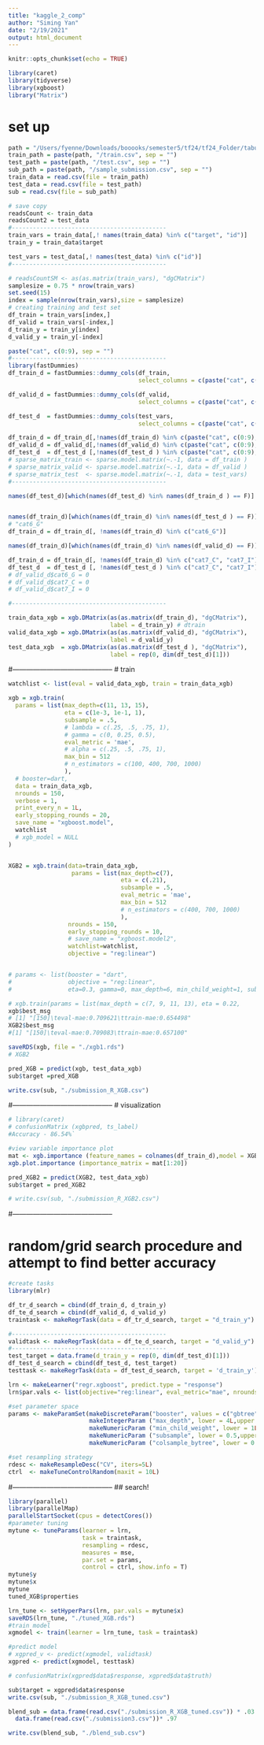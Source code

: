 ```yaml
---
title: "kaggle_2_comp"
author: "Siming Yan"
date: "2/19/2021"
output: html_document
---
```


```r
knitr::opts_chunk$set(echo = TRUE)

```

<!-- ## R Markdown -->
 

```r
library(caret)
library(tidyverse)
library(xgboost)
library("Matrix")
```

# set up

```r
path = "/Users/fyenne/Downloads/booooks/semester5/tf24/tf24_Folder/tabular-playground-series-feb-2021"
train_path = paste(path, "/train.csv", sep = "")
test_path = paste(path, "/test.csv", sep = "")
sub_path = paste(path, "/sample_submission.csv", sep = "")
train_data = read.csv(file = train_path)
test_data = read.csv(file = test_path)
sub = read.csv(file = sub_path)
```

 
```r
# save copy
readsCount <- train_data
readsCount2 = test_data
#--------------------------------------------
train_vars = train_data[,! names(train_data) %in% c("target", "id")]
train_y = train_data$target

test_vars = test_data[,! names(test_data) %in% c("id")]
#--------------------------------------------

# readsCountSM <- as(as.matrix(train_vars), "dgCMatrix")
samplesize = 0.75 * nrow(train_vars)
set.seed(15)
index = sample(nrow(train_vars),size = samplesize)
# creating training and test set
df_train = train_vars[index,]
df_valid = train_vars[-index,]
d_train_y = train_y[index]
d_valid_y = train_y[-index]

paste("cat", c(0:9), sep = "")
#--------------------------------------------
library(fastDummies)
df_train_d = fastDummies::dummy_cols(df_train, 
                                     select_columns = c(paste("cat", c(0:9), sep = "")))

df_valid_d = fastDummies::dummy_cols(df_valid, 
                                     select_columns = c(paste("cat", c(0:9), sep = "")))

df_test_d  = fastDummies::dummy_cols(test_vars, 
                                     select_columns = c(paste("cat", c(0:9), sep = "")))

df_train_d = df_train_d[,!names(df_train_d) %in% c(paste("cat", c(0:9), sep = ""))]
df_valid_d = df_valid_d[,!names(df_valid_d) %in% c(paste("cat", c(0:9), sep = ""))]
df_test_d  = df_test_d [,!names(df_test_d ) %in% c(paste("cat", c(0:9), sep = ""))]
# sparse_matrix_train <- sparse.model.matrix(~.-1, data = df_train )
# sparse_matrix_valid <- sparse.model.matrix(~.-1, data = df_valid )
# sparse_matrix_test  <- sparse.model.matrix(~.-1, data = test_vars)
#--------------------------------------------

names(df_test_d)[which(names(df_test_d) %in% names(df_train_d ) == F)]


names(df_train_d)[which(names(df_train_d) %in% names(df_test_d ) == F)]
# "cat6_G"
df_train_d = df_train_d[, !names(df_train_d) %in% c("cat6_G")]

names(df_train_d)[which(names(df_train_d) %in% names(df_valid_d) == F)]

df_train_d = df_train_d[, !names(df_train_d) %in% c("cat7_C", "cat7_I")]
df_test_d  = df_test_d [, !names(df_test_d ) %in% c("cat7_C", "cat7_I")]
# df_valid_d$cat6_G = 0
# df_valid_d$cat7_C = 0 
# df_valid_d$cat7_I = 0

#--------------------------------------------

train_data_xgb = xgb.DMatrix(as(as.matrix(df_train_d), "dgCMatrix"), 
                             label = d_train_y) # dtrain
valid_data_xgb = xgb.DMatrix(as(as.matrix(df_valid_d), "dgCMatrix"), 
                             label = d_valid_y)
test_data_xgb  = xgb.DMatrix(as(as.matrix(df_test_d ), "dgCMatrix"),
                             label = rep(0, dim(df_test_d)[1]))


```
 
#--------------------------------------------
# train

```r
watchlist <- list(eval = valid_data_xgb, train = train_data_xgb)

xgb = xgb.train(
  params = list(max_depth=c(11, 13, 15),
                eta = c(1e-3, 1e-1, 1),
                subsample = .5,
                # lambda = c(.25, .5, .75, 1),
                # gamma = c(0, 0.25, 0.5),
                eval_metric = 'mae',
                # alpha = c(.25, .5, .75, 1),
                max_bin = 512
                # n_estimators = c(100, 400, 700, 1000)
                ),
  # booster=dart,
  data = train_data_xgb,
  nrounds = 150,
  verbose = 1,
  print_every_n = 1L,
  early_stopping_rounds = 20,
  save_name = "xgboost.model",
  watchlist
  # xgb_model = NULL
)


XGB2 = xgb.train(data=train_data_xgb, 
                  params = list(max_depth=c(7),
                                eta = c(.21),
                                subsample = .5,
                                eval_metric = 'mae',
                                max_bin = 512
                                # n_estimators = c(400, 700, 1000)
                                ),
                 nrounds = 150,
                 early_stopping_rounds = 10,
                 # save_name = "xgboost.model2",
                 watchlist=watchlist, 
                 objective = "reg:linear")


# params <- list(booster = "dart",
#                objective = "reg:linear", 
#                eta=0.3, gamma=0, max_depth=6, min_child_weight=1, subsample=1, colsample_bytree=1)
```

```r

# xgb.train(params = list(max_depth = c(7, 9, 11, 13), eta = 0.22, 
xgb$best_msg
# [1] "[150]\teval-mae:0.709621\ttrain-mae:0.654498"
XGB2$best_msg
#[1] "[150]\teval-mae:0.709083\ttrain-mae:0.657100"

saveRDS(xgb, file = "./xgb1.rds")
# XGB2
```

```r
pred_XGB = predict(xgb, test_data_xgb)
sub$target =pred_XGB

write.csv(sub, "./submission_R_XGB.csv")

```

#--------------------------------------------
# visualization

```r
# library(caret)
# confusionMatrix (xgbpred, ts_label)
#Accuracy - 86.54%` 

#view variable importance plot
mat <- xgb.importance (feature_names = colnames(df_train_d),model = XGB2)
xgb.plot.importance (importance_matrix = mat[1:20]) 
```

 
```r
pred_XGB2 = predict(XGB2, test_data_xgb)
sub$target = pred_XGB2

# write.csv(sub, "./submission_R_XGB2.csv")
```


#--------------------------------------------

# random/grid search procedure and attempt to find better accuracy


```r
#create tasks
library(mlr)

df_tr_d_search = cbind(df_train_d, d_train_y)
df_te_d_search = cbind(df_valid_d, d_valid_y)
traintask <- makeRegrTask(data = df_tr_d_search, target = "d_train_y")

#--------------------------------------------
validtask <- makeRegrTask(data = df_te_d_search, target = "d_valid_y")
#--------------------------------------------
test_target = data.frame(d_train_y = rep(0, dim(df_test_d)[1]))
df_test_d_search = cbind(df_test_d, test_target)
testtask <- makeRegrTask(data = df_test_d_search, target = 'd_train_y')
```

```r
lrn <- makeLearner("regr.xgboost", predict.type = "response")
lrn$par.vals <- list(objective="reg:linear", eval_metric="mae", nrounds=100L, eta=0.1)

#set parameter space
params <- makeParamSet(makeDiscreteParam("booster", values = c("gbtree","gblinear")),
                       makeIntegerParam ("max_depth", lower = 4L,upper = 11L),
                       makeNumericParam ("min_child_weight", lower = 1L,upper = 10L),
                       makeNumericParam ("subsample", lower = 0.5,upper = .95),
                       makeNumericParam ("colsample_bytree", lower = 0.5,upper = 1))

#set resampling strategy
rdesc <- makeResampleDesc("CV", iters=5L)
ctrl  <- makeTuneControlRandom(maxit = 10L)
```

#--------------------------------------------
## search!

```r
library(parallel)
library(parallelMap) 
parallelStartSocket(cpus = detectCores())
#parameter tuning
mytune <- tuneParams(learner = lrn, 
                     task = traintask, 
                     resampling = rdesc, 
                     measures = mse, 
                     par.set = params, 
                     control = ctrl, show.info = T)
mytune$y 
mytune$x
mytune
tuned_XGB$properties
```

```r
lrn_tune <- setHyperPars(lrn, par.vals = mytune$x)
saveRDS(lrn_tune, "./tuned_XGB.rds")
#train model
xgmodel <- train(learner = lrn_tune, task = traintask)

#predict model
# xgpred_v <- predict(xgmodel, validtask)
xgpred <- predict(xgmodel, testtask)
```

```r
# confusionMatrix(xgpred$data$response, xgpred$data$truth)
```

```r
sub$target = xgpred$data$response
write.csv(sub, "./submission_R_XGB_tuned.csv")
```

```r
blend_sub = data.frame(read.csv("./submission_R_XGB_tuned.csv")) * .03 +
  data.frame(read.csv("./submission3.csv"))* .97

write.csv(blend_sub, "./blend_sub.csv")
```

